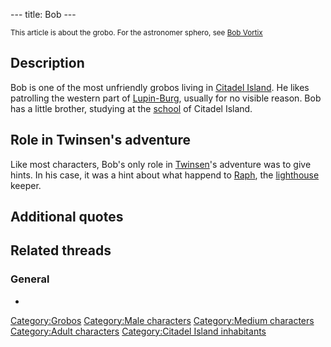 ---
title: Bob
---

<small>This article is about the grobo. For the astronomer sphero, see [[Bob Vortix]]</small>

{{Character|
Name=Bob|
Image=Bob.gif|
Race=[[Grobo]]|
Gender=Male|
Size=Medium|
Age=Adult}}

{{Quote|
Quote=Nice to see you, Twinsen! this storm really chaps my hide. I just can't calm down...And you, don't forget that you can change your behavior.|
Character=Bob}}

==Description==
Bob is one of the most unfriendly grobos living in [[Citadel Island]]. He likes patrolling the western part of [[Lupin-Burg]], usually for no visible reason.
Bob has a little brother, studying at the [[school]] of Citadel Island.

==Role in Twinsen's adventure==
Like most characters, Bob's only role in [[Twinsen]]'s adventure was to give hints. In his case, it was a hint about what happend to [[Raph]], the [[lighthouse]] keeper.

==Additional quotes==
{{Quote|
Quote=Ah, he's disappeared?! Oh, well, I never really liked him! May the Tralü take him away!!|
Character=Bob}}
{{Quote|
Quote=So Twinsen, this li'l monster, coming soon?|
Character=Bob}}
{{Quote|
Quote=What's up with these Esmers? Couldn't they have stayed home?|
Character=Bob}}

==Related threads==
===General===
* {{thread|id=10820|title=What Is Bob Doing There?}}

[[Category:Grobos]]
[[Category:Male characters]]
[[Category:Medium characters]]
[[Category:Adult characters]]
[[Category:Citadel Island inhabitants]]
